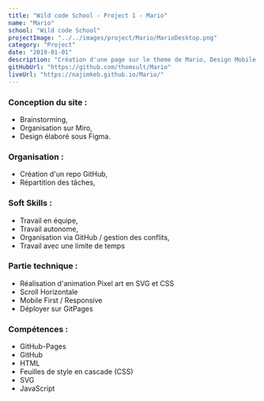 ```yaml
---
title: "Wild code School - Project 1 - Mario"
name: "Mario"
school: "Wild code School"
projectImage: "../../images/project/Mario/MarioDesktop.png"
category: "Project"
date: "2019-01-01"
description: "Création d'une page sur le theme de Mario, Design Mobile First."
gitHubUrl: "https://github.com/thomsult/Mario"
liveUrl: "https://najimkeb.github.io/Mario/"
---
```




### Conception du site : 
- Brainstorming, 
- Organisation sur Miro, 
- Design élaboré sous Figma. 

### Organisation : 
- Création d'un repo GitHub, 
- Répartition des tâches, 

### Soft Skills : 
- Travail en équipe, 
- Travail autonome, 
- Organisation via GitHub / gestion des conflits, 
- Travail avec une limite de temps

### Partie technique : 
- Réalisation d'animation Pixel art en SVG et CSS 
- Scroll Horizontale 
- Mobile First / Responsive 
- Déployer sur GitPages 

### Compétences : 
- GitHub-Pages 
- GitHub
- HTML 
- Feuilles de style en cascade (CSS) 
- SVG
- JavaScript
